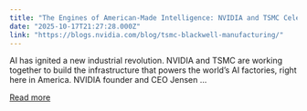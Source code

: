 ```yaml
---
title: "The Engines of American-Made Intelligence: NVIDIA and TSMC Celebrate First NVIDIA Blackwell Wafer Produced in the US"
date: "2025-10-17T21:27:28.000Z"
link: "https://blogs.nvidia.com/blog/tsmc-blackwell-manufacturing/"
---
```


AI has ignited a new industrial revolution. NVIDIA and TSMC are working together to build the infrastructure that powers the world’s AI factories, right here in America. NVIDIA founder and CEO Jensen ...

[Read more](https://blogs.nvidia.com/blog/tsmc-blackwell-manufacturing/)
